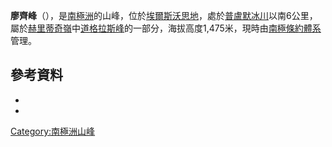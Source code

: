 {{coord|80|1|S|81|31|W|source:GNIS|display=title}}

'''廖齊峰'''（{{lang-en|Gliozzi Peak}}），是[[南極洲|南極洲]]的山峰，位於[[埃爾斯沃思地|埃爾斯沃思地]]，處於[[普盧默冰川|普盧默冰川]]以南6公里，屬於[[赫里蒂奇嶺|赫里蒂奇嶺]]中[[道格拉斯峰_(埃爾斯沃思地)|道格拉斯峰]]的一部分，海拔高度1,475米，現時由[[南極條約體系|南極條約體系]]管理。

==參考資料==
*{{cite gnis | type = antarid | id = 5748| name = Gliozzi Peak | accessdate = 2012-04-26}}
*{{usgs-gazetteer|id=5748}}

{{DEFAULTSORT:Gliozzi Peak}}
[[Category:南極洲山峰|Category:南極洲山峰]]


{{EllsworthLand-geo-stub}}